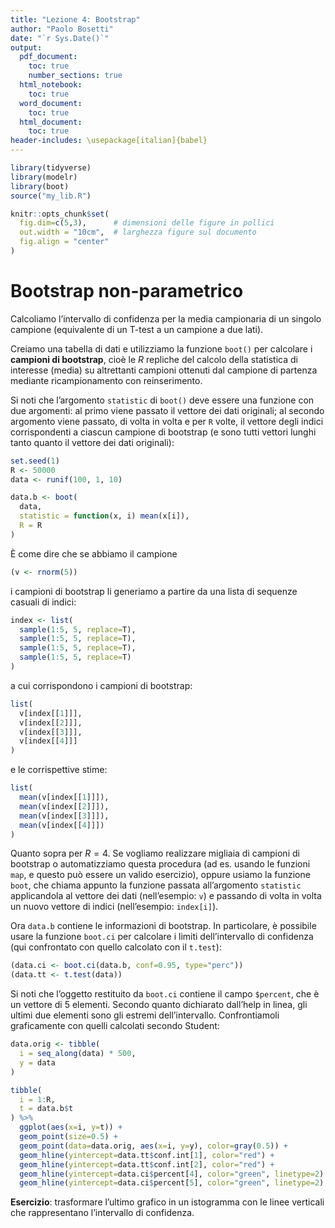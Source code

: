 ```yaml
---
title: "Lezione 4: Bootstrap"
author: "Paolo Bosetti"
date: "`r Sys.Date()`"
output:
  pdf_document:
    toc: true
    number_sections: true
  html_notebook:
    toc: true
  word_document:
    toc: true
  html_document:
    toc: true
header-includes: \usepackage[italian]{babel}
---
```


```r
library(tidyverse)
library(modelr)
library(boot)
source("my_lib.R")

knitr::opts_chunk$set(
  fig.dim=c(5,3),      # dimensioni delle figure in pollici
  out.width = "10cm",  # larghezza figure sul documento
  fig.align = "center"
) 
```

# Bootstrap non-parametrico

Calcoliamo l'intervallo di confidenza per la media campionaria di un singolo campione (equivalente di un T-test a un campione a due lati).

Creiamo una tabella di dati e utilizziamo la funzione `boot()` per calcolare i **campioni di bootstrap**, cioè le $R$ repliche del calcolo della statistica di interesse (media) su altrettanti campioni ottenuti dal campione di partenza mediante ricampionamento con reinserimento.

Si noti che l'argomento `statistic` di `boot()` deve essere una funzione con due argomenti: al primo viene passato il vettore dei dati originali; al secondo argomento viene passato, di volta in volta e per `R` volte, il vettore degli indici corrispondenti a ciascun campione di bootstrap (e sono tutti vettori lunghi tanto quanto il vettore dei dati originali):

```r
set.seed(1)
R <- 50000
data <- runif(100, 1, 10)

data.b <- boot(
  data,
  statistic = function(x, i) mean(x[i]),
  R = R
)
```

È come dire che se abbiamo il campione 

```r
(v <- rnorm(5))
```

i campioni di bootstrap li generiamo a partire da una lista di sequenze casuali di indici:

```r
index <- list(
  sample(1:5, 5, replace=T),
  sample(1:5, 5, replace=T),
  sample(1:5, 5, replace=T),
  sample(1:5, 5, replace=T)
)
```

a cui corrispondono i campioni di bootstrap:

```r
list(
  v[index[[1]]],
  v[index[[2]]],
  v[index[[3]]],
  v[index[[4]]] 
)
```
e le corrispettive stime:

```r
list(
  mean(v[index[[1]]]),
  mean(v[index[[2]]]),
  mean(v[index[[3]]]),
  mean(v[index[[4]]])
)
```

Quanto sopra per $R=4$. Se vogliamo realizzare migliaia di campioni di bootstrap o automatizziamo questa procedura (ad es. usando le funzioni `map`, e questo può essere un valido esercizio), oppure usiamo la funzione `boot`, che chiama appunto la funzione passata all'argomento `statistic` applicandola al vettore dei dati (nell'esempio: `v`) e passando di volta in volta un nuovo vettore di indici (nell'esempio: `index[i]`).

Ora `data.b` contiene le informazioni di bootstrap. In particolare, è possibile usare la funzione `boot.ci` per calcolare i limiti dell'intervallo di confidenza (qui confrontato con quello calcolato con il `t.test`):

```r
(data.ci <- boot.ci(data.b, conf=0.95, type="perc"))
(data.tt <- t.test(data))
```

Si noti che l'oggetto restituito da `boot.ci` contiene il campo `$percent`, che è un vettore di 5 elementi. Secondo quanto dichiarato dall'help in linea, gli ultimi due elementi sono gli estremi dell'intervallo. Confrontiamoli graficamente con quelli calcolati secondo Student:

```r
data.orig <- tibble(
  i = seq_along(data) * 500,
  y = data
)

tibble(
  i = 1:R,
  t = data.b$t
) %>% 
  ggplot(aes(x=i, y=t)) + 
  geom_point(size=0.5) +
  geom_point(data=data.orig, aes(x=i, y=y), color=gray(0.5)) +
  geom_hline(yintercept=data.tt$conf.int[1], color="red") +
  geom_hline(yintercept=data.tt$conf.int[2], color="red") +
  geom_hline(yintercept=data.ci$percent[4], color="green", linetype=2) +
  geom_hline(yintercept=data.ci$percent[5], color="green", linetype=2)
```

**Esercizio**: trasformare l'ultimo grafico in un istogramma con le linee verticali che rappresentano l'intervallo di confidenza.